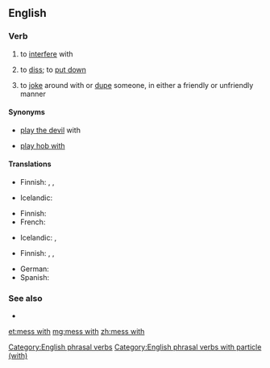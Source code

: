 ==English==

===Verb===
{{head|en|verb|head=[[mess]] [[with]]}}

# {{label|en|idiomatic}} to [[interfere]] with
#: {{ux|en|Don't '''mess with''' the controls. I just got everything adjusted correctly.}}
# {{label|en|idiomatic}} to [[diss]]; to [[put down]]
#: {{ux|en|Hey! Quit '''messing with''' my brother.}}
# {{label|en|idiomatic}} to [[joke]] around with or [[dupe]] someone, in either a friendly or unfriendly manner
#: {{ux|en|Don't worry, I'm just '''messing with''' you.}}

====Synonyms====
* {{qualifier|obsolete}} [[play the devil]] with
* {{qualifier|UK|rustic US}} [[play hob with]]

====Translations====
{{trans-top|to interfere with}}
* Finnish: {{t+|fi|touhuilla}}, {{t|fi|temppuilla}}, {{t+|fi|sählätä}}
{{trans-mid}}
* Icelandic: {{t|is|blanda sér í}}
{{trans-bottom}}

{{trans-top|to diss}}
* Finnish: {{t+|fi|parjata}}
* French: {{t+|fr|chercher}}
{{trans-mid}}
* Icelandic: {{t+|is|abbast}}, {{t+|is|abbast upp á}}
{{trans-bottom}}

{{trans-top|to joke with}}
* Finnish: {{t+|fi|pelleillä}}, {{t+|fi|pilailla}}, {{t+|fi|vitsailla}}
{{trans-mid}}
* German: {{t+|de|verarschen}}
* Spanish: {{t+|es|huevear}} {{qualifier|Chile}}
{{trans-bottom}}

===See also===
* {{l|en|mess around}}

[[Category:English phrasal verbs]]
[[Category:English phrasal verbs with particle (with)]]

[[et:mess with]]
[[mg:mess with]]
[[zh:mess with]]